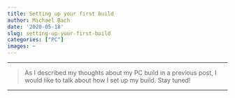 ```yaml
---
title: Setting up your first build
author: Michael Bach
date: '2020-05-18'
slug: setting-up-your-first-build
categories: ["PC"]
images: ~
---
```



---------------------------------------

> As I described my thoughts about my PC build in a previous post, I would like to talk about how I set up my build. Stay tuned!
>
>

---------------------------------------
